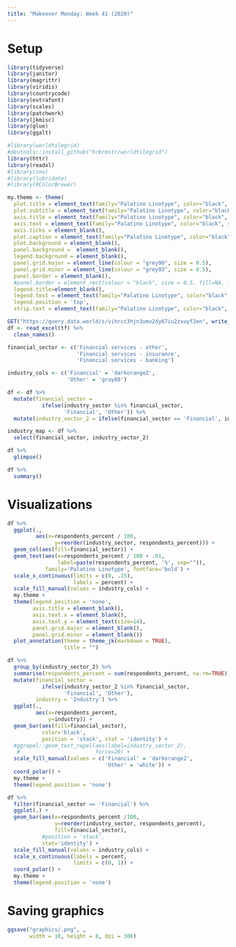 ```yaml
---
title: "Makeover Monday: Week 41 (2020)"
---
```


# Setup

```r
library(tidyverse)
library(janitor)
library(magrittr)
library(viridis)
library(countrycode)
library(extrafont)
library(scales)
library(patchwork)
library(jkmisc)
library(glue)
library(ggalt)

#library(worldtilegrid)
#devtools::install_github("hrbrmstr/worldtilegrid")
library(httr)
library(readxl)
#library(zoo)
#library(lubridate)
#library(RColorBrewer)
```

```r
my.theme <- theme(
  plot.title = element_text(family="Palatino Linotype", color="black", face="bold", size=24, hjust=0), 
  plot.subtitle = element_text(family="Palatino Linotype", color="black", size=12, hjust=0), 
  axis.title = element_text(family="Palatino Linotype", color="black", size=12), 
  axis.text = element_text(family="Palatino Linotype", color="black", size=18), 
  axis.ticks = element_blank(), 
  plot.caption = element_text(family="Palatino Linotype", color="black", size=12), 
  plot.background = element_blank(),
  panel.background =  element_blank(), 
  legend.background = element_blank(), 
  panel.grid.major = element_line(colour = "grey90", size = 0.5),
  panel.grid.minor = element_line(colour = "grey93", size = 0.5),
  panel.border = element_blank(), 
  #panel.border = element_rect(colour = "black", size = 0.5, fill=NA, linetype = 1),
  legend.title=element_blank(), 
  legend.text = element_text(family="Palatino Linotype", color="black", size=12, hjust=0),
  legend.position = 'top',
  strip.text = element_text(family="Palatino Linotype", color="black", size=14))
```

```r
GET("https://query.data.world/s/vihrcc3hjn3umv2dy67iu2zxuyf2en", write_disk(tf <- tempfile(fileext = ".xlsx")))
df <- read_excel(tf) %>% 
  clean_names()
```


```r
financial_sector <- c('Financial services - other', 
                      'Financial services - insurance',
                      'Financial services - banking')

industry_cols <- c('Financial' = 'darkorange2',
                   'Other' = 'gray80')
```

```r
df <- df %>% 
  mutate(financial_sector = 
           ifelse(industry_sector %in% financial_sector,
                  'Financial', 'Other')) %>% 
  mutate(industry_sector_2 = ifelse(financial_sector == 'Financial', industry_sector, 'Other'))
```

```r
industry_map <- df %>% 
  select(financial_sector, industry_sector_2)
```

```r
df %>% 
  glimpse()
```

```r
df %>% 
  summary()
```

# Visualizations  

```r
df %>% 
  ggplot(.,
         aes(x=respondents_percent / 100,
               y=reorder(industry_sector, respondents_percent))) + 
  geom_col(aes(fill=financial_sector)) + 
  geom_text(aes(x=respondents_percent / 100 + .01,
                label=paste(respondents_percent, '%', sep="")),
            family='Palatino Linotype', fontface='bold') + 
  scale_x_continuous(limits = c(0, .15),
                     labels = percent) + 
  scale_fill_manual(values = industry_cols) + 
  my.theme + 
  theme(legend.position = 'none',
        axis.title = element_blank(),
        axis.text.x = element_blank(),
        axis.text.y = element_text(size=14), 
        panel.grid.major = element_blank(),
        panel.grid.minor = element_blank())
  plot_annotation(theme = theme_jk(markdown = TRUE),
                  title = "")
```

```r
df %>% 
  group_by(industry_sector_2) %>% 
  summarise(respondents_percent = sum(respondents_percent, na.rm=TRUE)) %>% 
  mutate(financial_sector = 
           ifelse(industry_sector_2 %in% financial_sector,
                  'Financial', 'Other'),
         industry = 'Industry') %>% 
  ggplot(.,
         aes(x=respondents_percent,
             y=industry)) + 
  geom_bar(aes(fill=financial_sector), 
           color='black',
           position = 'stack', stat = 'identity') + 
  #ggrepel::geom_text_repel(aes(label=industry_sector_2),
   #                        force=20) + 
  scale_fill_manual(values = c('Financial' = 'darkorange2',
                               'Other' = 'white')) + 
  coord_polar() + 
  my.theme + 
  theme(legend.position = 'none')
```


```r
df %>% 
  filter(financial_sector == 'Financial') %>% 
  ggplot(.) + 
  geom_bar(aes(x=respondents_percent /100, 
               y=reorder(industry_sector, respondents_percent),
               fill=financial_sector),
           #position = 'stack', 
           stat='identity') + 
  scale_fill_manual(values = industry_cols) + 
  scale_x_continuous(labels = percent,
                     limits = c(0, 1)) + 
  coord_polar() + 
  my.theme + 
  theme(legend.position = 'none')
```

# Saving graphics  

```r
ggsave("graphics/.png", ,
       width = 10, height = 8, dpi = 300)
```
